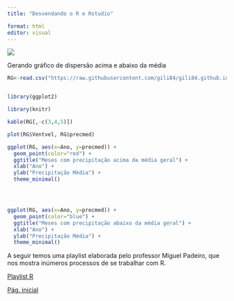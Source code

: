 ```yaml
---
title: "Desvendando o R e Rstudio"

format: html
editor: visual
---
```

![](https://beatrizmilz.github.io/2021-senacamb-intro-R/slides/img/ciclo-ciencia-de-dados.png)


Gerando gráfico de dispersão acima e abaixo da média


```r
RG<-read.csv("https://raw.githubusercontent.com/gili84/gili84.github.io/main/rgdados_modificado.csv")


library(ggplot2)

library(knitr)

kable(RG[,-c(3,4,5)])

plot(RG$Ventvel, RG$precmed)

ggplot(RG, aes(x=Ano, y=precmed)) +
  geom_point(color="red") +
  ggtitle("Meses com precipitação acima da média geral") +
  xlab("Ano") +
  ylab("Precipitação Média") +
  theme_minimal()




ggplot(RG, aes(x=Ano, y=precmed)) +
  geom_point(color="blue") +
  ggtitle("Meses com precipitação abaixo da média geral") +
  xlab("Ano") +
  ylab("Precipitação Média") +
  theme_minimal()


```


A seguir temos uma playlist elaborada pelo professor Miguel  Padeiro, que nos mostra inúmeros processos de se trabalhar com R.



[Playlist R](https://www.youtube.com/watch?v=j_Z7Ddq7k0E&list=PLyAtibIKlfrsmnp5oohz1Wt3tG0WxTlQa&pp=iAQB)

[Pág. inicial](index.html)
